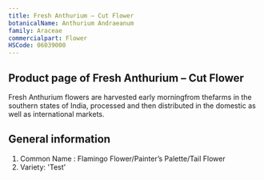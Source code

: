 ```yaml
---
title: Fresh Anthurium – Cut Flower
botanicalName: Anthurium Andraeanum
family: Araceae
commercialpart: Flower
HSCode: 06039000
---
```


## Product page of Fresh Anthurium – Cut Flower

Fresh Anthurium flowers are harvested early morningfrom thefarms in the southern states of India, processed and then distributed in the domestic as well as international markets.

## General information

1. Common Name : Flamingo Flower/Painter’s Palette/Tail Flower
2. Variety: 'Test'
